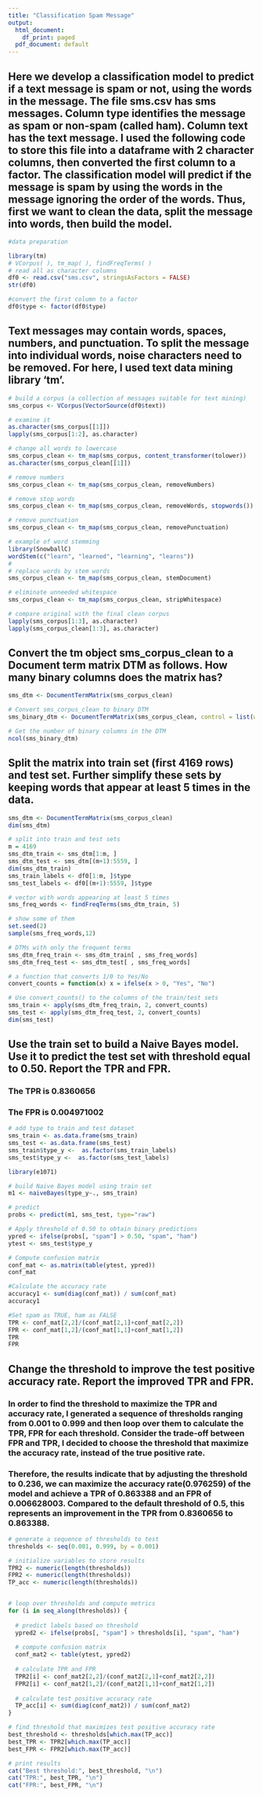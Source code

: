 ```yaml
---
title: "Classification Spam Message"
output:
  html_document:
    df_print: paged
  pdf_document: default
---
```

## Here we develop a classification model to predict if a text message is spam or not, using the words in the message. The file sms.csv has sms messages. Column type identifies the message as spam or non-spam (called ham). Column text has the text message. I used the following code to store this file into a dataframe with 2 character columns, then converted the first column to a factor. The classification model will predict if the message is spam by using the words in the message ignoring the order of the words. Thus, first we want to clean the data, split the message into words, then build the model.

```r
#data preparation

library(tm) 
# VCorpus( ), tm_map( ), findFreqTerms( )
# read all as character columns
df0 <- read.csv("sms.csv", stringsAsFactors = FALSE)
str(df0)

#convert the first column to a factor
df0$type <- factor(df0$type)
```

## Text messages may contain words, spaces, numbers, and punctuation. To split the message into individual words, noise characters need to be removed. For here, I used text data mining library 'tm'.

```r
# build a corpus (a collection of messages suitable for text mining)
sms_corpus <- VCorpus(VectorSource(df0$text))

# examine it
as.character(sms_corpus[[1]])
lapply(sms_corpus[1:2], as.character)

# change all words to lowercase
sms_corpus_clean <- tm_map(sms_corpus, content_transformer(tolower))
as.character(sms_corpus_clean[[1]])

# remove numbers
sms_corpus_clean <- tm_map(sms_corpus_clean, removeNumbers)

# remove stop words
sms_corpus_clean <- tm_map(sms_corpus_clean, removeWords, stopwords())

# remove punctuation
sms_corpus_clean <- tm_map(sms_corpus_clean, removePunctuation)

# example of word stemming
library(SnowballC)
wordStem(c("learn", "learned", "learning", "learns"))
#
# replace words by stem words
sms_corpus_clean <- tm_map(sms_corpus_clean, stemDocument)

# eliminate unneeded whitespace
sms_corpus_clean <- tm_map(sms_corpus_clean, stripWhitespace)

# compare original with the final clean corpus
lapply(sms_corpus[1:3], as.character)
lapply(sms_corpus_clean[1:3], as.character)
```

## Convert the tm object sms_corpus_clean to a Document term matrix DTM as follows. How many binary columns does the matrix has?

```r
sms_dtm <- DocumentTermMatrix(sms_corpus_clean)

# Convert sms_corpus_clean to binary DTM
sms_binary_dtm <- DocumentTermMatrix(sms_corpus_clean, control = list(weighting = weightBin))

# Get the number of binary columns in the DTM
ncol(sms_binary_dtm)

```

## Split the matrix into train set (first 4169 rows) and test set. Further simplify these sets by keeping words that appear at least 5 times in the data.

```r
sms_dtm <- DocumentTermMatrix(sms_corpus_clean)
dim(sms_dtm)

# split into train and test sets
m = 4169
sms_dtm_train <- sms_dtm[1:m, ]
sms_dtm_test <- sms_dtm[(m+1):5559, ]
dim(sms_dtm_train)
sms_train_labels <- df0[1:m, ]$type
sms_test_labels <- df0[(m+1):5559, ]$type

# vector with words appearing at least 5 times
sms_freq_words <- findFreqTerms(sms_dtm_train, 5)

# show some of them
set.seed(2)
sample(sms_freq_words,12)

# DTMs with only the frequent terms
sms_dtm_freq_train <- sms_dtm_train[ , sms_freq_words]
sms_dtm_freq_test <- sms_dtm_test[ , sms_freq_words]

# a function that converts 1/0 to Yes/No
convert_counts = function(x) x = ifelse(x > 0, "Yes", "No")

# Use convert_counts() to the columns of the train/test sets
sms_train <- apply(sms_dtm_freq_train, 2, convert_counts)
sms_test <- apply(sms_dtm_freq_test, 2, convert_counts)
dim(sms_test)
```

## Use the train set to build a Naive Bayes model. Use it to predict the test set with threshold equal to 0.50. Report the TPR and FPR.

### The TPR is 0.8360656
### The FPR is 0.004971002

```r
# add type to train and test dataset
sms_train <- as.data.frame(sms_train)
sms_test <- as.data.frame(sms_test)
sms_train$type_y <-  as.factor(sms_train_labels)
sms_test$type_y <-  as.factor(sms_test_labels)

library(e1071)

# build Naive Bayes model using train set
m1 <- naiveBayes(type_y~., sms_train)

# predict 
probs <- predict(m1, sms_test, type="raw")

# Apply threshold of 0.50 to obtain binary predictions
ypred <- ifelse(probs[, "spam"] > 0.50, "spam", "ham")
ytest <- sms_test$type_y

# Compute confusion matrix
conf_mat <- as.matrix(table(ytest, ypred))
conf_mat

#Calculate the accuracy rate
accuracy1 <- sum(diag(conf_mat)) / sum(conf_mat)
accuracy1

#Set spam as TRUE, ham as FALSE
TPR <- conf_mat[2,2]/(conf_mat[2,1]+conf_mat[2,2])
FPR <- conf_mat[1,2]/(conf_mat[1,1]+conf_mat[1,2])
TPR
FPR
```

## Change the threshold to improve the test positive accuracy rate. Report the improved TPR and FPR.

### In order to find the threshold to maximize the TPR and accuracy rate, I generated a sequence of thresholds ranging from 0.001 to 0.999 and then loop over them to calculate the TPR, FPR for each threshold. Consider the trade-off between FPR and TPR, I decided to choose the threshold that maximize the accuracy rate, instead of the true positive rate.  
### Therefore, the results indicate that by adjusting the threshold to 0.236, we can maximize the accuracy rate(0.976259) of the model and achieve a TPR of 0.863388 and an FPR of 0.006628003. Compared to the default threshold of 0.5, this represents an improvement in the TPR from 0.8360656 to 0.863388.

```r
# generate a sequence of thresholds to test
thresholds <- seq(0.001, 0.999, by = 0.001)

# initialize variables to store results
TPR2 <- numeric(length(thresholds))
FPR2 <- numeric(length(thresholds))
TP_acc <- numeric(length(thresholds))


# loop over thresholds and compute metrics
for (i in seq_along(thresholds)) {
  
  # predict labels based on threshold
  ypred2 <- ifelse(probs[, "spam"] > thresholds[i], "spam", "ham")
  
  # compute confusion matrix
  conf_mat2 <- table(ytest, ypred2)
  
  # calculate TPR and FPR
  TPR2[i] <- conf_mat2[2,2]/(conf_mat2[2,1]+conf_mat2[2,2])
  FPR2[i] <- conf_mat2[1,2]/(conf_mat2[1,1]+conf_mat2[1,2])
  
  # calculate test positive accuracy rate
  TP_acc[i] <- sum(diag(conf_mat2)) / sum(conf_mat2)
}

# find threshold that maximizes test positive accuracy rate
best_threshold <- thresholds[which.max(TP_acc)]
best_TPR <- TPR2[which.max(TP_acc)]
best_FPR <- FPR2[which.max(TP_acc)]

# print results
cat("Best threshold:", best_threshold, "\n")
cat("TPR:", best_TPR, "\n")
cat("FPR:", best_FPR, "\n")
```
